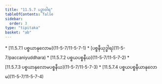 ```yaml
---
title: "11.5.7 ပဉှာဝါရ"
tableOfContents: false
sidebar:
  order: 3
type: "tipitaka"
basket: "ab"
---
```



<DynamicBreadcrumb />



<TableOfContents>
* [11.5.7.1 ပစ္စယာနုလောမ](11-5-7/11-5-7-1)
* [ပစ္စနီယုဒ္ဓါရ](11-5-7/paccaniyuddhara)
* [11.5.7.2 ပစ္စယပစ္စနီယ](11-5-7/11-5-7-2)
* [11.5.7.3 ပစ္စယာနုလောမပစ္စနီယ](11-5-7/11-5-7-3)
* [11.5.7.4 ပစ္စယပစ္စနီယာနုလောမ](11-5-7/11-5-7-4)
</TableOfContents>